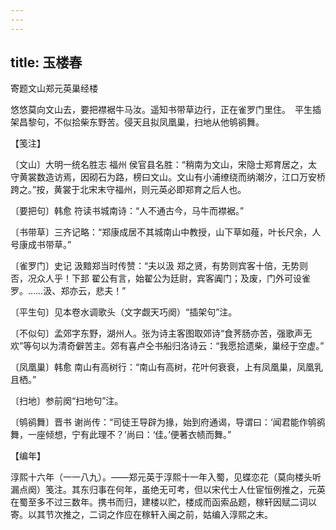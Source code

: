 ```yaml
---
---
---
```

title: 玉楼春
---



寄题文山郑元英巢经楼





悠悠莫向文山去，要把襟裾牛马汝。遥知书带草边行，正在雀罗门里住。　平生插架昌黎句，不似拾柴东野苦。侵天且拟凤凰巢，扫地从他鸲鹆舞。





【笺注】


〔文山〕大明一统名胜志 福州 侯官县名胜：“稍南为文山，宋隐士郑育居之，太守黄裳数造访焉，因砌石为路，榜曰文山。文山有小浦缭绕而纳潮汐，江口万安桥跨之。”按，黄裳于北宋末守福州，则元英必即郑育之后人也。

〔要把句〕韩愈 符读书城南诗：“人不通古今，马牛而襟裾。”

〔书带草〕三齐记略：“郑康成居不其城南山中教授，山下草如薤，叶长尺余，人号康成书带草。”

〔雀罗门〕史记 汲黯郑当时传赞：“夫以汲 郑之贤，有势则宾客十倍，无势则否，况众人乎！下邽 翟公有言，始翟公为廷尉，宾客阗门；及废，门外可设雀罗。……汲、郑亦云，悲夫！”

〔平生句〕见本卷水调歌头（文字觑天巧阕）“插架句”注。

〔不似句〕孟郊字东野，湖州人。张为诗主客图取郊诗“食荠肠亦苦，强歌声无欢”等句以为清奇僻苦主。郊有喜卢仝书船归洛诗云：“我愿拾遗柴，巢经于空虚。”

〔凤凰巢〕韩愈 南山有高树行：“南山有高树，花叶何衰衰，上有凤凰巢，凤凰乳且栖。”

〔扫地〕参前阕“扫地句”注。

〔鸲鹆舞〕晋书 谢尚传：“司徒王导辟为掾，始到府通谒，导谓曰：‘闻君能作鸲鹆舞，一座倾想，宁有此理不？’尚曰：‘佳。’便著衣帻而舞。”





【编年】


淳熙十六年（一一八九）。——郑元英于淳熙十一年入蜀，见蝶恋花（莫向楼头听漏点阕）笺注。其东归事在何年，虽绝无可考，但以宋代士人仕宦恒例推之，元英在蜀至多不过三数年。携书而归，建楼以贮，楼成而函索品题，稼轩因赋二词以寄。以其节次推之，二词之作应在稼轩入闽之前，姑编入淳熙之末。